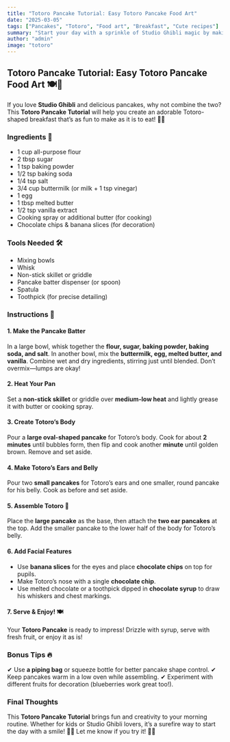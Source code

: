 ```yaml
---
title: "Totoro Pancake Tutorial: Easy Totoro Pancake Food Art"
date: "2025-03-05"
tags: ["Pancakes", "Totoro", "Food art", "Breakfast", "Cute recipes"]
summary: "Start your day with a sprinkle of Studio Ghibli magic by making these adorable Totoro pancakes! This easy tutorial guides you through creating a fun and delicious breakfast, perfect for kids, anime lovers, and anyone who enjoys a touch of whimsy in the morning."
author: "admin"
image: "totoro"
---
```



## Totoro Pancake Tutorial: Easy Totoro Pancake Food Art 🍽️🐾

If you love **Studio Ghibli** and delicious pancakes, why not combine the two? This **Totoro Pancake Tutorial** will help you create an adorable Totoro-shaped breakfast that’s as fun to make as it is to eat! 🥞✨

<CustomImage src="/images/totoro-pancake.jpg" alt="Totoro Pancake Food Art" />

### Ingredients 🛒
- 1 cup all-purpose flour
- 2 tbsp sugar
- 1 tsp baking powder
- 1/2 tsp baking soda
- 1/4 tsp salt
- 3/4 cup buttermilk (or milk + 1 tsp vinegar)
- 1 egg
- 1 tbsp melted butter
- 1/2 tsp vanilla extract
- Cooking spray or additional butter (for cooking)
- Chocolate chips & banana slices (for decoration)

### Tools Needed 🛠️
- Mixing bowls
- Whisk
- Non-stick skillet or griddle
- Pancake batter dispenser (or spoon)
- Spatula
- Toothpick (for precise detailing)

### Instructions 🥄

#### 1. Make the Pancake Batter
In a large bowl, whisk together the **flour, sugar, baking powder, baking soda, and salt**. In another bowl, mix the **buttermilk, egg, melted butter, and vanilla**. Combine wet and dry ingredients, stirring just until blended. Don’t overmix—lumps are okay!

#### 2. Heat Your Pan
Set a **non-stick skillet** or griddle over **medium-low heat** and lightly grease it with butter or cooking spray.

#### 3. Create Totoro’s Body
Pour a **large oval-shaped pancake** for Totoro’s body. Cook for about **2 minutes** until bubbles form, then flip and cook another **minute** until golden brown. Remove and set aside.

#### 4. Make Totoro’s Ears and Belly
Pour two **small pancakes** for Totoro’s ears and one smaller, round pancake for his belly. Cook as before and set aside.

#### 5. Assemble Totoro 🐾
Place the **large pancake** as the base, then attach the **two ear pancakes** at the top. Add the smaller pancake to the lower half of the body for Totoro’s belly.

#### 6. Add Facial Features
- Use **banana slices** for the eyes and place **chocolate chips** on top for pupils.
- Make Totoro’s nose with a single **chocolate chip**.
- Use melted chocolate or a toothpick dipped in **chocolate syrup** to draw his whiskers and chest markings.

#### 7. Serve & Enjoy! 🍽️
Your **Totoro Pancake** is ready to impress! Drizzle with syrup, serve with fresh fruit, or enjoy it as is!

### Bonus Tips 🔥
✔ Use **a piping bag** or squeeze bottle for better pancake shape control.
✔ Keep pancakes warm in a low oven while assembling.
✔ Experiment with different fruits for decoration (blueberries work great too!).

### Final Thoughts
This **Totoro Pancake Tutorial** brings fun and creativity to your morning routine. Whether for kids or Studio Ghibli lovers, it’s a surefire way to start the day with a smile! 🍃🥞 Let me know if you try it! 💬✨
